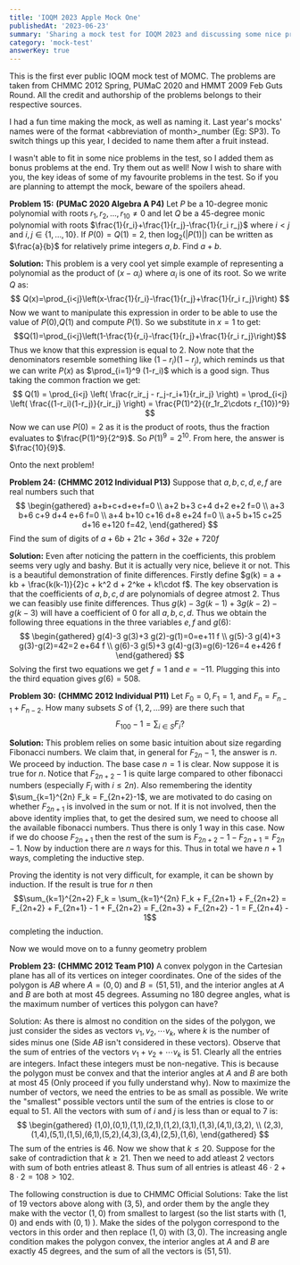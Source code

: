 ```yaml
---
title: 'IOQM 2023 Apple Mock One'
publishedAt: '2023-06-23'
summary: 'Sharing a mock test for IOQM 2023 and discussing some nice problems from it'
category: 'mock-test'
answerKey: true
---
```


This is the first ever public IOQM mock test of MOMC. The problems are taken from CHMMC 2012 Spring, PUMaC 2020 and HMMT 2009 Feb Guts Round. All the credit and authorship of the problems belongs to their respective sources.

I had a fun time making the mock, as well as naming it. Last year's mocks' names were of the format \<abbreviation of month\>\_number (Eg: SP3). To switch things up this year, I decided to name them after a fruit instead.

I wasn't able to fit in some nice problems in the test, so I added them as bonus problems at the end. Try them out as well! Now I wish to share with you, the key ideas of some of my favourite problems in the test. So if you are planning to attempt the mock, beware of the spoilers ahead.


**Problem 15:** $\textbf{(PUMaC 2020 Algebra A P4)}$ Let $P$ be a $10$-degree monic polynomial with roots $r_1, r_2, \ldots, r_{10} \neq 0$ and let $Q$ be a $45$-degree monic polynomial with roots $\frac{1}{r_i}+\frac{1}{r_j}-\frac{1}{r_i r_j}$ where $i<j$ and $i, j \in\{1, \ldots, 10\}$. If $P(0)=Q(1)=2$, then $\log _2(|P(1)|)$ can be written as $\frac{a}{b}$ for relatively prime integers $a, b$. Find $a+b$.

**Solution:** This problem is a very cool yet simple example of representing a polynomial as the product of $(x-\alpha_i)$ where $\alpha_i$ is one of its root. So we write $Q$ as:
$$
Q(x)=\prod_{i<j}\left(x-\frac{1}{r_i}-\frac{1}{r_j}+\frac{1}{r_i r_j}\right)
$$
Now we want to manipulate this expression in order to be able to use the value of $P(0)$,$Q(1)$ and compute $P(1)$. So we substitute in $x = 1$ to get:
$$Q(1)=\prod_{i<j}\left(1-\frac{1}{r_i}-\frac{1}{r_j}+\frac{1}{r_i r_j}\right)$$
Thus we know that this expression is equal to $2$. Now note that the denominators resemble something like $(1-r_i)(1-r_j)$, which reminds us that we can write $P(x)$ as $\prod_{i=1}^9 (1-r_i)$ which is a good sign. Thus taking the common fraction we get:
$$
Q(1) = \prod_{i<j} \left( \frac{r_ir_j - r_j-r_i+1}{r_ir_j}  \right) = \prod_{i<j} \left(  \frac{(1-r_i)(1-r_j)}{r_ir_j} \right) = \frac{P(1)^2}{(r_1r_2\cdots r_{10})^9}
$$
Now we can use $P(0) = 2$ as it is the product of roots, thus the fraction evaluates to $\frac{P(1)^9}{2^9}$. So $P(1)^9 = 2^{10}$. From here, the answer is $\frac{10}{9}$.


Onto the next problem!

**Problem 24:** $\textbf{(CHMMC 2012 Individual P13)}$ Suppose that $a, b, c, d, e, f$ are real numbers such that
$$
\begin{gathered}
a+b+c+d+e+f=0 \\
a+2 b+3 c+4 d+2 e+2 f=0 \\
a+3 b+6 c+9 d+4 e+6 f=0 \\
a+4 b+10 c+16 d+8 e+24 f=0 \\
a+5 b+15 c+25 d+16 e+120 f=42,
\end{gathered}
$$
Find the sum of digits of $a+6 b+21 c+36 d+32 e+720 f$

**Solution:** Even after noticing the pattern in the coefficients, this problem seems very ugly and bashy. But it is actually very nice, believe it or not. This is a beautiful demonstration of finite differences. Firstly define $g(k) = a + kb + \frac{k(k-1)}{2}c + k^2 d + 2^ke + k!\cdot f$. The key observation is that the coefficients of $a,b,c,d$ are polynomials of degree atmost $2$. Thus we can feasibly use finite differences. Thus $g(k)-3 g(k-1)+3 g(k-2)-g(k-3)$ will have a coefficient of $0$ for all $a,b,c,d$. Thus we obtain the following three equations in the three variables $e,f$ and $g(6)$:
$$
\begin{gathered}
g(4)-3 g(3)+3 g(2)-g(1)=0=e+11 f \\
g(5)-3 g(4)+3 g(3)-g(2)=42=2 e+64 f \\
g(6)-3 g(5)+3 g(4)-g(3)=g(6)-126=4 e+426 f
\end{gathered}
$$
Solving the first two equations we get $f=1$ and $e = -11$. Plugging this into the third equation gives $g(6) = 508$.


**Problem 30:** $\textbf{(CHMMC 2012 Individual P11)}$ Let $F_0=0, F_1=1$, and $F_n=F_{n-1}+F_{n-2}$. How many subsets $S$ of $\{1,2, \ldots 99\}$ are there such that
$$
F_{100}-1=\sum_{i \in S} F_i ?
$$

**Solution:** This problem relies on some basic intuition about size regarding Fibonacci numbers. We claim that, in general for $F_{2n}-1$, the answer is $n$. We proceed by induction. The base case $n = 1$ is clear. Now suppose it is true for $n$. Notice that $F_{2n+2}-1$ is quite large compared to other fibonacci numbers (especially $F_i$ with $i \leq 2n$). Also remembering the identity $\sum_{k=1}^{2n} F_k = F_{2n+2}-1$, we are motivated to do casing on whether $F_{2n+1}$ is involved in the sum or not. If it is not involved, then the above identity implies that, to get the desired sum, we need to choose all the available fibonacci numbers. Thus there is only $1$ way in this case. Now if we do choose $F_{2n+1}$ then the rest of the sum is $F_{2n+2}-1 - F_{2n+1} = F_{2n} - 1$. Now by induction there are $n$ ways for this. Thus in total we have $n+1$ ways, completing the inductive step.

Proving the identity is not very difficult, for example, it can be shown by induction. If the result is true for $n$ then $$\sum_{k=1}^{2n+2} F_k = \sum_{k=1}^{2n} F_k + F_{2n+1} + F_{2n+2} = F_{2n+2} + F_{2n+1} - 1 + F_{2n+2} = F_{2n+3} + F_{2n+2} - 1 = F_{2n+4} - 1$$
completing the induction.


Now we would move on to a funny geometry problem

**Problem 23:** $\textbf{(CHMMC 2012 Team P10)}$ A convex polygon in the Cartesian plane has all of its vertices on integer coordinates. One of the sides of the polygon is $A B$ where $A=(0,0)$ and $B=(51,51)$, and the interior angles at $A$ and $B$ are both at most $45$ degrees. Assuming no $180$ degree angles, what is the maximum number of vertices this polygon can have?

Solution: As there is almost no condition on the sides of the polygon, we just consider the sides as vectors $v_1, v_2, \cdots v_k$, where $k$ is the number of sides minus one (Side $AB$ isn't considered in these vectors). Observe that the sum of entries of the vectors $v_1 + v_2 + \cdots v_k$ is $51$. Clearly all the entries are integers. Infact these integers must be non-negative. This is because the polygon must be convex and that the interior angles at $A$ and $B$ are both at most $45$ (Only proceed if you fully understand why). Now to maximize the number of vectors, we need the entries to be as small as possible. We write the "smallest" possible vectors until the sum of the entries is close to or equal to $51$. All the vectors with sum of $i$ and $j$ is less than or equal to $7$ is:
$$
\begin{gathered}
(1,0),(0,1),(1,1),(2,1),(1,2),(3,1),(1,3),(4,1),(3,2), \\
(2,3),(1,4),(5,1),(1,5),(6,1),(5,2),(4,3),(3,4),(2,5),(1,6),
\end{gathered}
$$
The sum of the entries is $46$. Now we show that $k \leq 20$. Suppose for the sake of contradiction that $k \geq 21$. Then we need to add atleast $2$ vectors with sum of both entries atleast $8$. Thus sum of all entries is atleast $46 \cdot 2 + 8 \cdot 2 = 108 > 102$.

The following construction is due to CHMMC Official Solutions: Take the list of $19$ vectors above along with $(3,5)$, and order them by the angle they make with the vector $(1,0)$ from smallest to largest (so the list starts with $(1,0)$ and ends with $(0,1)$ ). Make the sides of the polygon correspond to the vectors in this order and then replace $(1,0)$ with $(3,0)$. The increasing angle condition makes the polygon convex, the interior angles at $A$ and $B$ are exactly 45 degrees, and the sum of all the vectors is $(51,51)$.